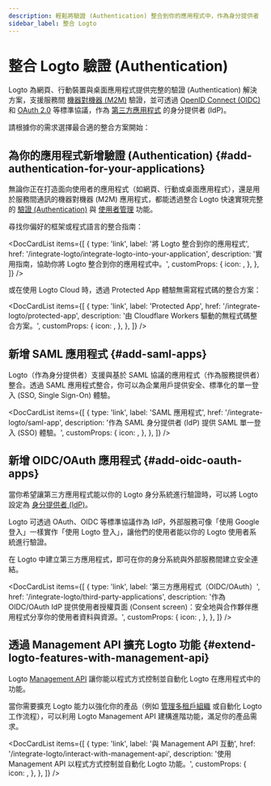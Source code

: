 ```yaml
---
description: 輕鬆將驗證 (Authentication) 整合到你的應用程式中，作為身分提供者 (IdP) 授權 OAuth 應用程式，並利用驗證 API，全部支援聯合身分。
sidebar_label: 整合 Logto
---
```



# 整合 Logto 驗證 (Authentication)

Logto 為網頁、行動裝置與桌面應用程式提供完整的驗證 (Authentication) 解決方案，支援服務間 [機器對機器 (M2M)](/quick-starts/m2m) 驗證，並可透過 [OpenID Connect (OIDC)](https://auth.wiki/openid-connect) 和 [OAuth 2.0](https://auth.wiki/oauth-2.0) 等標準協議，作為 [第三方應用程式](/integrate-logto/third-party-applications) 的身分提供者 (IdP)。

請根據你的需求選擇最合適的整合方案開始：

## 為你的應用程式新增驗證 (Authentication) \{#add-authentication-for-your-applications}

無論你正在打造面向使用者的應用程式（如網頁、行動或桌面應用程式），還是用於服務間通訊的機器對機器 (M2M) 應用程式，都能透過整合 Logto 快速實現完整的 [驗證 (Authentication)](/end-user-flows) 與 [使用者管理](/user-management) 功能。

尋找你偏好的框架或程式語言的整合指南：

<DocCardList
  items={[
    {
      type: 'link',
      label: '將 Logto 整合到你的應用程式',
      href: '/integrate-logto/integrate-logto-into-your-application',
      description: '實用指南，協助你將 Logto 整合到你的應用程式中。',
      customProps: {
        icon: <GuidesIcon />,
      },
    },
  ]}
/>

或在使用 Logto Cloud 時，透過 Protected App 體驗無需寫程式碼的整合方案：

<DocCardList
  items={[
    {
      type: 'link',
      label: 'Protected App',
      href: '/integrate-logto/protected-app',
      description: '由 Cloudflare Workers 驅動的無程式碼整合方案。',
      customProps: {
        icon: <ProtectedAppIcon />,
      },
    },
  ]}
/>

## 新增 SAML 應用程式 \{#add-saml-apps}

Logto（作為身分提供者）支援與基於 SAML 協議的應用程式（作為服務提供者）整合。透過 SAML 應用程式整合，你可以為企業用戶提供安全、標準化的單一登入 (SSO, Single Sign-On) 體驗。

<DocCardList
  items={[
    {
      type: 'link',
      label: 'SAML 應用程式',
      href: '/integrate-logto/saml-app',
      description: '作為 SAML 身分提供者 (IdP) 提供 SAML 單一登入 (SSO) 體驗。',
      customProps: {
        icon: <IntegrateIcon width={20} height={20} />,
      },
    },
  ]}
/>

## 新增 OIDC/OAuth 應用程式 \{#add-oidc-oauth-apps}

當你希望讓第三方應用程式能以你的 Logto 身分系統進行驗證時，可以將 Logto 設定為 [身分提供者 (IdP)](https://auth.wiki/identity-provider)。

Logto 可透過 OAuth、OIDC 等標準協議作為 IdP，外部服務可像「使用 Google 登入」一樣實作「使用 Logto 登入」，讓他們的使用者能以你的 Logto 使用者系統進行驗證。

在 Logto 中建立第三方應用程式，即可在你的身分系統與外部服務間建立安全連結。

<DocCardList
  items={[
    {
      type: 'link',
      label: '第三方應用程式（OIDC/OAuth）',
      href: '/integrate-logto/third-party-applications',
      description:
        '作為 OIDC/OAuth IdP 提供使用者授權頁面 (Consent screen)：安全地與合作夥伴應用程式分享你的使用者資料與資源。',
      customProps: {
        icon: <IntegrateIcon width={20} height={20} />,
      },
    },
  ]}
/>

## 透過 Management API 擴充 Logto 功能 \{#extend-logto-features-with-management-api}

Logto [Management API](https://openapi.logto.io/) 讓你能以程式方式控制並自動化 Logto 在應用程式中的功能。

當你需要擴充 Logto 能力以強化你的產品（例如 [管理多租戶組織](/organizations) 或自動化 Logto 工作流程），可以利用 Logto Management API 建構進階功能，滿足你的產品需求。

<DocCardList
  items={[
    {
      type: 'link',
      label: '與 Management API 互動',
      href: '/integrate-logto/interact-with-management-api',
      description: '使用 Management API 以程式方式控制並自動化 Logto 功能。',
      customProps: {
        icon: <CloudConnectionIcon />,
      },
    },
  ]}
/>

